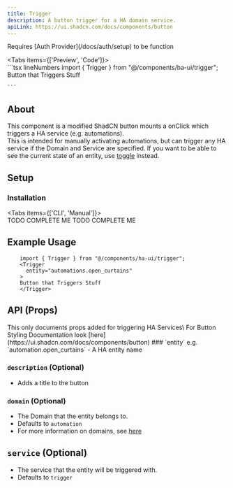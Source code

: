 ```yaml
---
title: Trigger
description: A button trigger for a HA domain service.
apiLink: https://ui.shadcn.com/docs/components/button
---
```



<Callout type="warn">
  Requires [Auth Provider](/docs/auth/setup) to be function
</Callout>

<Tabs items={['Preview', 'Code']}>
  <Tab value="Preview">    
    <TriggerPreview />
  </Tab>
  <Tab value="Code">
    ```tsx lineNumbers
      import { Trigger } from "@/components/ha-ui/trigger";
      <Trigger
        entity="domain.service"  
        description="Button that Triggers Stuff"
      >
        Button that Triggers Stuff
      </Trigger>
      
    ```
  </Tab>
</Tabs>

## About
This component is a modified ShadCN button mounts a onClick which triggers a HA service (e.g. automations).\
This is intended for manually activating automations, but can trigger any HA service if the Domain and Service are specified.
If you want to be able to see the current state of an entity, use [toggle](/docs/components/toggle) instead.


## Setup
### Installation
<Tabs items={['CLI', 'Manual']}>
  <Tab value="CLI">    
    TODO COMPLETE ME
  </Tab>
  <Tab value="Manual">
    TODO COMPLETE ME
  </Tab>
</Tabs>

## Example Usage
```tsx lineNumbers
    import { Trigger } from "@/components/ha-ui/trigger";
    <Trigger
      entity="automations.open_curtains"  
    >
    Button that Triggers Stuff
    </Trigger>
```

## API (Props)
<Callout >
    This only documents props added for triggering HA Services\
    For Button Styling Documentation look [here](https://ui.shadcn.com/docs/components/button)

</Callout>
### `entity`
e.g. `automation.open_curtains`
- A HA entity name

### `description` (Optional)
- Adds a title to the button

### `domain` (Optional)
- The Domain that the entity belongs to.
- Defaults to `automation`
- For more information on domains, see [here](https://www.home-assistant.io/docs/configuration/entities_domains/#domains)

## `service` (Optional)
- The service that the entity will be triggered with.
- Defaults to `trigger`